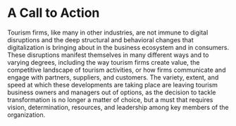 # A Call to Action

Tourism firms, like many in other industries, are not immune to digital disruptions and the deep structural and behavioral changes that digitalization is bringing about in the business ecosystem and in consumers. These disruptions manifest themselves in many different ways and to varying degrees, including the way tourism firms create value, the competitive landscape of tourism activities, or how firms communicate and engage with partners, suppliers, and customers. The variety, extent, and speed at which these developments are taking place are leaving tourism business owners and managers out of options, as the decision to tackle transformation is no longer a matter of choice, but a must that requires vision, determination, resources, and leadership among key members of the organization.